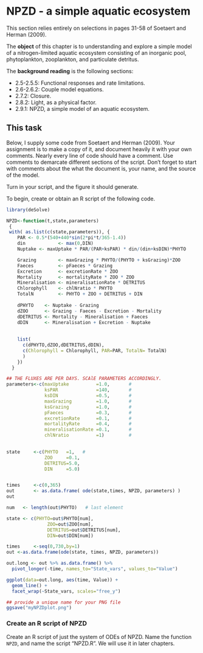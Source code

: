 # NPZD - a simple aquatic ecosystem

This section relies entirely on selections in pages 31-58 of Soetaert and Herman (2009).

The **object** of this chapter is to understanding and explore a simple model of a nitrogen-limited aquatic ecosystem consisting of an inorganic pool, phytoplankton, zooplankton, and particulate detritus.

The **background reading** is the following sections:

* 2.5-2.5.5: Functional responses and rate limitations.
* 2.6-2.6.2: Couple model equations.
* 2.7.2: Closure.
* 2.8.2: Light, as a physical factor.
* 2.9.1: NPZD, a simple model of an aquatic ecosystem.

## This task
Below, I supply some code from Soetaert and Herman (2009). Your assignment is to make a copy of it, and document heavily it with your own comments. Nearly every line of code should have a comment. Use comments to demarcate different sections of the script. Don't forget to start with comments about the what the document is, your name, and the source of the model.

Turn in your script, and the figure it should generate.

To begin, create or obtain an R script of the following code. 

```r
library(deSolve)

NPZD<-function(t,state,parameters)
 {
 with( as.list(c(state,parameters)), {  
    PAR <- 0.5*(540+440*sin(2*pi*t/365-1.4))
    din            <- max(0,DIN) 
    Nuptake <- maxUptake * PAR/(PAR+ksPAR) * din/(din+ksDIN)*PHYTO

    Grazing        <- maxGrazing * PHYTO/(PHYTO + ksGrazing)*ZOO 
    Faeces         <- pFaeces * Grazing
    Excretion      <- excretionRate * ZOO
    Mortality      <- mortalityRate * ZOO * ZOO
    Mineralisation <- mineralisationRate * DETRITUS
    Chlorophyll    <- chlNratio * PHYTO
    TotalN         <- PHYTO + ZOO + DETRITUS + DIN   
  
    dPHYTO    <- Nuptake - Grazing
    dZOO      <- Grazing - Faeces - Excretion - Mortality
    dDETRITUS <- Mortality - Mineralisation + Faeces
    dDIN      <- Mineralisation + Excretion - Nuptake
    
   
    list( 
      c(dPHYTO,dZOO,dDETRITUS,dDIN), 
      c(Chlorophyll = Chlorophyll, PAR=PAR, TotalN= TotalN)
      )  
    })
  }  

## THE FLUXES ARE PER DAYS. SCAlE PARAMETERS ACCORDINGLY.
parameters<-c(maxUptake          =1.0,       # 
              ksPAR              =140,       # 
              ksDIN              =0.5,       # 
              maxGrazing         =1.0,       # 
              ksGrazing          =1.0,       # 
              pFaeces            =0.3,       # 
              excretionRate      =0.1,       # 
              mortalityRate      =0.4,       # 
              mineralisationRate =0.1,       # 
              chlNratio          =1)         # 

 
state     <-c(PHYTO   =1,   # 
              ZOO     =0.1,
              DETRITUS=5.0,
              DIN     =5.0)


times     <-c(0,365)  
out       <- as.data.frame( ode(state,times, NPZD, parameters) ) 
out

num   <- length(out$PHYTO)   # last element 

state <- c(PHYTO=out$PHYTO[num],         
               ZOO=out$ZOO[num],           
               DETRITUS=out$DETRITUS[num],
               DIN=out$DIN[num])

times     <-seq(0,730,by=1)              
out <-as.data.frame(ode(state, times, NPZD, parameters))

out.long <- out %>% as.data.frame() %>% 
  pivot_longer(-time, names_to="State_vars", values_to="Value") 

ggplot(data=out.long, aes(time, Value)) + 
  geom_line() + 
  facet_wrap(~State_vars, scales="free_y")

## provide a unique name for your PNG file
ggsave("myNPZDplot.png")

```

### Create an R script of NPZD

Create an R script of just the system of ODEs of NPZD. Name the function `NPZD`, and name the script "NPZD.R". We will use it in later chapters.



